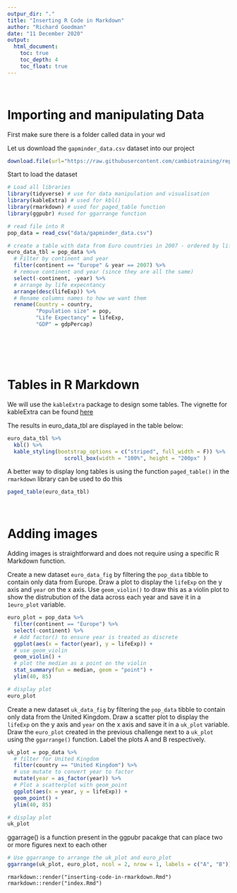 ```yaml
---
outpur_dir: "."
title: "Inserting R Code in Markdown"
author: "Richard Goodman"
date: "11 December 2020"
output:
  html_document:
    toc: true
    toc_depth: 4
    toc_float: true
---
```


\ 

# Importing and manipulating Data

First make sure there is a folder called data in your wd

Let us download the `gapminder_data.csv` dataset into our project

```r

download.file(url="https://raw.githubusercontent.com/cambiotraining/reproducibility-training/master/data/gapminder_data.csv", destfile="data/gapminder_data.csv")

```

Start to load the dataset 

```r

# Load all libraries
library(tidyverse) # use for data manipulation and visualisation
library(kableExtra) # used for kbl()
library(rmarkdown) # used for paged_table function
library(ggpubr) #used for ggarrange function

# read file into R 
pop_data = read_csv("data/gapminder_data.csv")

# create a table with data from Euro countries in 2007 - ordered by life expectancy 
euro_data_tbl = pop_data %>% 
  # Filter by continent and year 
  filter(continent == "Europe" & year == 2007) %>% 
  # remove continent and year (since they are all the same)
  select(-continent, -year) %>% 
  # arrange by life expecntancy 
  arrange(desc(lifeExp)) %>% 
  # Rename columns names to how we want them 
  rename(Country = country, 
         "Population size" = pop, 
         "Life Expectancy" = lifeExp,
         "GDP" = gdpPercap)





```

\ 

# Tables in R Markdown

We will use the `kableExtra` package to design some tables. The vignette for kableExtra can be found [here](https://cran.r-project.org/web/packages/kableExtra/vignettes/awesome_table_in_html.html
)

The results in euro_data_tbl are displayed in the table below:


```r

euro_data_tbl %>% 
  kbl() %>% 
  kable_styling(bootstrap_options = c("striped", full_width = F)) %>% 
                  scroll_box(width = "100%", height = "200px" )

```

A better way to display long tables is using the function `paged_table()` in the `rmarkdown` library can be used to do this

```r

paged_table(euro_data_tbl)

```

\ 

# Adding images

Adding images is straightforward and does not require using a specific R Markdown function.

Create a new dataset `euro_data_fig` by filtering the `pop_data` tibble to contain only data from Europe. Draw a plot to display the `lifeExp` on the y axis and `year` on the x axis. Use `geom_violin()` to draw this as a violin plot to show the distrubution of the data across each year and save it in a `1euro_plot` variable.

```r

euro_plot = pop_data %>% 
  filter(continent == "Europe") %>% 
  select(-continent) %>% 
  # Add factor() to ensure year is treated as discrete 
  ggplot(aes(x = factor(year), y = lifeExp)) +
  # use geom_violin
  geom_violin() +
  # plot the median as a point on the violin 
  stat_summary(fun = median, geom = "point") +
  ylim(40, 85)

# display plot 
euro_plot

```

 

Create a new dataset `uk_data_fig` by filtering the `pop_data` tibble to contain only data from the United Kingdom. Draw a scatter plot to display the `lifeExp` on the y axis and `year` on the x axis and save it in a `uk_plot` variable.
Draw the `euro_plot` created in the previous challenge next to a `uk_plot` using the `ggarrange()` function. Label the plots A and B respectively.

```r

uk_plot = pop_data %>% 
  # filter for United Kingdom 
  filter(country == "United Kingdom") %>%
  # use mutate to convert year to factor 
  mutate(year = as_factor(year)) %>% 
  # Plot a scatterplot with geom_point
  ggplot(aes(x = year, y = lifeExp)) +
  geom_point() +
  ylim(40, 85)

# display plot 
uk_plot

```

ggarrage() is a function present in the ggpubr pacakge that can place two or more figures next to each other

```r

# Use ggarrange to arrange the uk_plot and euro_plot 
ggarrange(uk_plot, euro_plot, ncol = 2, nrow = 1, labels = c("A", "B"))

```


`rmarkdown::render("inserting-code-in-rmarkdown.Rmd")`
`rmarkdown::render("index.Rmd")`




